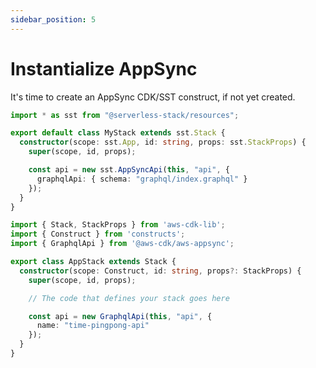 ```yaml
---
sidebar_position: 5
---
```


# Instantialize AppSync


It's time to create an AppSync CDK/SST construct, if not yet created.

<Tabs>
  <TabItem value="Serverless Stack Toolkit">

```ts title="stacks/MyStack.ts"
import * as sst from "@serverless-stack/resources";

export default class MyStack extends sst.Stack {
  constructor(scope: sst.App, id: string, props: sst.StackProps) {
    super(scope, id, props);

    const api = new sst.AppSyncApi(this, "api", {
      graphqlApi: { schema: "graphql/index.graphql" }
    });
  }
}
```

  </TabItem>
  <TabItem value="AWS Cloud Development Kit">

```ts title="lib/app-stack.ts"
import { Stack, StackProps } from 'aws-cdk-lib';
import { Construct } from 'constructs';
import { GraphqlApi } from '@aws-cdk/aws-appsync';

export class AppStack extends Stack {
  constructor(scope: Construct, id: string, props?: StackProps) {
    super(scope, id, props);

    // The code that defines your stack goes here

    const api = new GraphqlApi(this, "api", {
      name: "time-pingpong-api"
    });
  }
}
```
  </TabItem>
</Tabs>